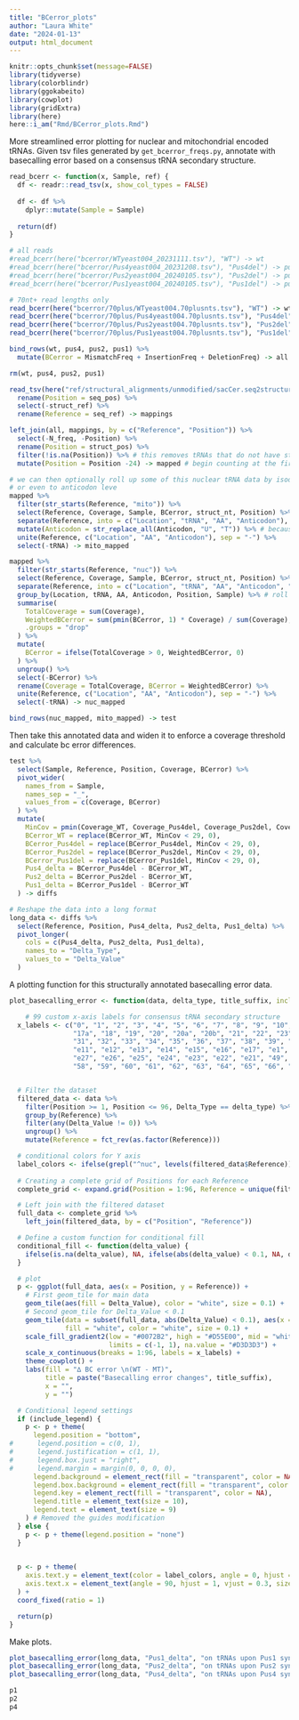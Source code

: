 ```yaml
---
title: "BCerror_plots"
author: "Laura White"
date: "2024-01-13"
output: html_document
---
```

```r
knitr::opts_chunk$set(message=FALSE)
library(tidyverse)
library(colorblindr)
library(ggokabeito)
library(cowplot)
library(gridExtra)
library(here)
here::i_am("Rmd/BCerror_plots.Rmd")
```
More streamlined error plotting for nuclear and mitochondrial encoded tRNAs.
Given tsv files generated by `get_bcerror_freqs.py`, annotate with basecalling error based on a consensus tRNA secondary structure.
```r
read_bcerr <- function(x, Sample, ref) {
  df <- readr::read_tsv(x, show_col_types = FALSE)
  
  df <- df %>%
    dplyr::mutate(Sample = Sample)
  
  return(df)
}

# all reads
#read_bcerr(here("bcerror/WTyeast004_20231111.tsv"), "WT") -> wt
#read_bcerr(here("bcerror/Pus4yeast004_20231208.tsv"), "Pus4del") -> pus4
#read_bcerr(here("bcerror/Pus2yeast004_20240105.tsv"), "Pus2del") -> pus2
#read_bcerr(here("bcerror/Pus1yeast004_20240105.tsv"), "Pus1del") -> pus1

# 70nt+ read lengths only
read_bcerr(here("bcerror/70plus/WTyeast004.70plusnts.tsv"), "WT") -> wt
read_bcerr(here("bcerror/70plus/Pus4yeast004.70plusnts.tsv"), "Pus4del") -> pus4
read_bcerr(here("bcerror/70plus/Pus2yeast004.70plusnts.tsv"), "Pus2del") -> pus2
read_bcerr(here("bcerror/70plus/Pus1yeast004.70plusnts.tsv"), "Pus1del") -> pus1

bind_rows(wt, pus4, pus2, pus1) %>%
  mutate(BCerror = MismatchFreq + InsertionFreq + DeletionFreq) -> all 

rm(wt, pus4, pus2, pus1)

read_tsv(here("ref/structural_alignments/unmodified/sacCer.seq2structure.tsv")) %>%
  rename(Position = seq_pos) %>%
  select(-struct_ref) %>%
  rename(Reference = seq_ref) -> mappings

left_join(all, mappings, by = c("Reference", "Position")) %>%
  select(-N_freq, -Position) %>%
  rename(Position = struct_pos) %>%
  filter(!is.na(Position)) %>% # this removes tRNAs that do not have structural info in the mappings df
  mutate(Position = Position -24) -> mapped # begin counting at the first nt of the tRNA body, not the adapter

# we can then optionally roll up some of this nuclear tRNA data by isodecoder family.
# or even to anticodon leve
mapped %>%
  filter(str_starts(Reference, "mito")) %>%
  select(Reference, Coverage, Sample, BCerror, struct_nt, Position) %>%
  separate(Reference, into = c("Location", "tRNA", "AA", "Anticodon"), sep = "-") %>%
  mutate(Anticodon = str_replace_all(Anticodon, "U", "T")) %>% # because our ref names are inconsistent
  unite(Reference, c("Location", "AA", "Anticodon"), sep = "-") %>%
  select(-tRNA) -> mito_mapped

mapped %>%
  filter(str_starts(Reference, "nuc")) %>%
  select(Reference, Coverage, Sample, BCerror, struct_nt, Position) %>%
  separate(Reference, into = c("Location", "tRNA", "AA", "Anticodon", "Family", "Species"), sep = "-") %>%
  group_by(Location, tRNA, AA, Anticodon, Position, Sample) %>% # roll up to anticodon if not grouped by Family
  summarise(
    TotalCoverage = sum(Coverage),
    WeightedBCerror = sum(pmin(BCerror, 1) * Coverage) / sum(Coverage),  # Revised weighted average calculation
    .groups = "drop"
  ) %>%
  mutate(
    BCerror = ifelse(TotalCoverage > 0, WeightedBCerror, 0)
  ) %>%
  ungroup() %>%
  select(-BCerror) %>%
  rename(Coverage = TotalCoverage, BCerror = WeightedBCerror) %>%
  unite(Reference, c("Location", "AA", "Anticodon"), sep = "-") %>%
  select(-tRNA) -> nuc_mapped

bind_rows(nuc_mapped, mito_mapped) -> test
```
Then take this annotated data and widen it to enforce a coverage threshold and calculate bc error differences.
```r
test %>%
  select(Sample, Reference, Position, Coverage, BCerror) %>%
  pivot_wider(
    names_from = Sample,
    names_sep = "_",
    values_from = c(Coverage, BCerror)
  ) %>%
  mutate(
    MinCov = pmin(Coverage_WT, Coverage_Pus4del, Coverage_Pus2del, Coverage_Pus1del, na.rm = TRUE),
    BCerror_WT = replace(BCerror_WT, MinCov < 29, 0),
    BCerror_Pus4del = replace(BCerror_Pus4del, MinCov < 29, 0),
    BCerror_Pus2del = replace(BCerror_Pus2del, MinCov < 29, 0),
    BCerror_Pus1del = replace(BCerror_Pus1del, MinCov < 29, 0),
    Pus4_delta = BCerror_Pus4del - BCerror_WT,
    Pus2_delta = BCerror_Pus2del - BCerror_WT,
    Pus1_delta = BCerror_Pus1del - BCerror_WT
  ) -> diffs

# Reshape the data into a long format
long_data <- diffs %>%
  select(Reference, Position, Pus4_delta, Pus2_delta, Pus1_delta) %>%
  pivot_longer(
    cols = c(Pus4_delta, Pus2_delta, Pus1_delta),
    names_to = "Delta_Type",
    values_to = "Delta_Value"
  )
```
A plotting function for this structurally annotated basecalling error data.
```r
plot_basecalling_error <- function(data, delta_type, title_suffix, include_legend = TRUE) {

    # 99 custom x-axis labels for consensus tRNA secondary structure
  x_labels <- c("0", "1", "2", "3", "4", "5", "6", "7", "8", "9", "10", "11", "12", "13", "14", "15", "16", "17", 
                "17a", "18", "19", "20", "20a", "20b", "21", "22", "23", "24", "25", "26", "27", "28", "29", "30", 
                "31", "32", "33", "34", "35", "36", "37", "38", "39", "40", "41", "42", "43", "44", "45", "46", "47", "48", 
                "e11", "e12", "e13", "e14", "e15", "e16", "e17", "e1", "e2", "e3", "e4", "e5", 
                "e27", "e26", "e25", "e24", "e23", "e22", "e21", "49", "50", "51", "52", "53", "54", "55", "56", "57", 
                "58", "59", "60", "61", "62", "63", "64", "65", "66", "67", "68", "69", "70", "71", "72", "73")


  # Filter the dataset
  filtered_data <- data %>%
    filter(Position >= 1, Position <= 96, Delta_Type == delta_type) %>%
    group_by(Reference) %>%
    filter(any(Delta_Value != 0)) %>%
    ungroup() %>%
    mutate(Reference = fct_rev(as.factor(Reference)))

  # conditional colors for Y axis
  label_colors <- ifelse(grepl("^nuc", levels(filtered_data$Reference)), "black", "#009E73")
  
  # Creating a complete grid of Positions for each Reference
  complete_grid <- expand.grid(Position = 1:96, Reference = unique(filtered_data$Reference))

  # Left join with the filtered dataset
  full_data <- complete_grid %>%
    left_join(filtered_data, by = c("Position", "Reference"))

  # Define a custom function for conditional fill
  conditional_fill <- function(delta_value) {
    ifelse(is.na(delta_value), NA, ifelse(abs(delta_value) < 0.1, NA, delta_value))
  }

  # plot
  p <- ggplot(full_data, aes(x = Position, y = Reference)) +
    # First geom_tile for main data
    geom_tile(aes(fill = Delta_Value), color = "white", size = 0.1) +
    # Second geom_tile for Delta_Value < 0.1
    geom_tile(data = subset(full_data, abs(Delta_Value) < 0.1), aes(x = Position, y = Reference), 
              fill = "white", color = "white", size = 0.1) +
    scale_fill_gradient2(low = "#0072B2", high = "#D55E00", mid = "white", midpoint = 0, 
                         limits = c(-1, 1), na.value = "#D3D3D3") +
    scale_x_continuous(breaks = 1:96, labels = x_labels) +
    theme_cowplot() +
    labs(fill = "∆ BC error \n(WT - MT)",
         title = paste("Basecalling error changes", title_suffix),
         x = "",
         y = "")

  # Conditional legend settings
  if (include_legend) {
    p <- p + theme(
      legend.position = "bottom",
#      legend.position = c(0, 1),
#      legend.justification = c(1, 1),
#      legend.box.just = "right",
#      legend.margin = margin(0, 0, 0, 0),
      legend.background = element_rect(fill = "transparent", color = NA),
      legend.box.background = element_rect(fill = "transparent", color = NA),
      legend.key = element_rect(fill = "transparent", color = NA),
      legend.title = element_text(size = 10),
      legend.text = element_text(size = 9)
    ) # Removed the guides modification
  } else {
    p <- p + theme(legend.position = "none")
  }

  
  p <- p + theme(
    axis.text.y = element_text(color = label_colors, angle = 0, hjust = 1, vjust = 0.3, size = 10),
    axis.text.x = element_text(angle = 90, hjust = 1, vjust = 0.3, size = 10),
  ) +
  coord_fixed(ratio = 1)

  return(p)
}
```
Make plots.
```r
plot_basecalling_error(long_data, "Pus1_delta", "on tRNAs upon Pus1 synthase deletion", T) -> p1
plot_basecalling_error(long_data, "Pus2_delta", "on tRNAs upon Pus2 synthase deletion", T) -> p2
plot_basecalling_error(long_data, "Pus4_delta", "on tRNAs upon Pus4 synthase deletion", T) -> p4

p1
p2
p4

```
